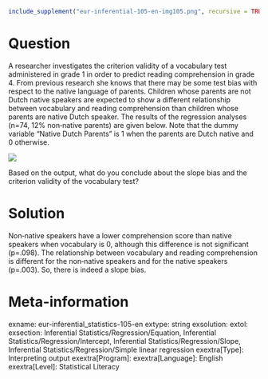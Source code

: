 ```{r, echo = FALSE, results = "hide"}
include_supplement("eur-inferential-105-en-img105.png", recursive = TRUE)
```
Question
========
A researcher investigates the criterion validity of a vocabulary test administered in grade 1 in order to predict reading comprehension in grade 4. From previous research she knows that there may be some test bias with respect to the native language of parents. Children whose parents are not Dutch native speakers are expected to show a different relationship between vocabulary and reading comprehension than children whose parents are native Dutch speaker. The results of the regression analyses (n=74, 12% non‐native parents) are given below. Note that the dummy variable “Native Dutch Parents” is 1 when the parents are Dutch native and 0 otherwise.

![](eur-inferential-105-en-img105.png)

Based on the output, what do you conclude about the slope bias and the criterion validity of the vocabulary test?


Solution
========
Non‐native speakers have a lower comprehension score than native speakers when vocabulary is 0, although this difference is not significant (p=.098). The relationship between vocabulary and reading comprehension is different for the non‐native speakers and for the native speakers (p=.003). So, there is indeed a slope bias.


Meta-information
================
exname: eur-inferential_statistics-105-en
extype: string
exsolution: 
extol: 
exsection: Inferential Statistics/Regression/Equation, Inferential Statistics/Regression/Intercept, Inferential Statistics/Regression/Slope, Inferential Statistics/Regression/Simple linear regression
exextra[Type]: Interpreting output
exextra[Program]: 
exextra[Language]: English
exextra[Level]: Statistical Literacy